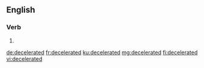 ==English==

===Verb===
{{head|en|verb form}}

# {{en-past of|decelerate}}

[[de:decelerated]]
[[fr:decelerated]]
[[ku:decelerated]]
[[mg:decelerated]]
[[fi:decelerated]]
[[vi:decelerated]]
